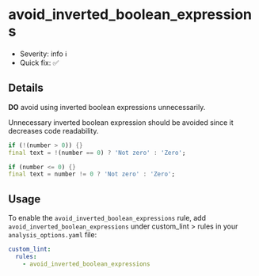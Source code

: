 # avoid_inverted_boolean_expressions

- Severity: info ℹ️
- Quick fix: ✅

## Details

**DO** avoid using inverted boolean expressions unnecessarily.

Unnecessary inverted boolean expression should be avoided since it decreases code readability.

```dart title="Bad"
if (!(number > 0)) {}
final text = !(number == 0) ? 'Not zero' : 'Zero';
```

```dart title="Good"
if (number <= 0) {}
final text = number != 0 ? 'Not zero' : 'Zero';
```

## Usage

To enable the `avoid_inverted_boolean_expressions` rule, add `avoid_inverted_boolean_expressions` under custom_lint > rules in your `analysis_options.yaml` file:

```yaml
custom_lint:
  rules:
    - avoid_inverted_boolean_expressions
```

